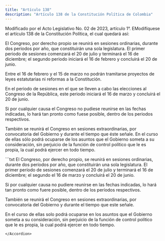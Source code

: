 ```yaml
---
title: "Artículo 138"
description: "Artículo 138 de la Constitución Política de Colombia"
---
```


<Warning>Modificado por el Acto Legislativo No. 02 de 2023, artículo 1°. EModifíquese el artículo 138 de la Constitución Política, el cual quedará así: </Warning>

El Congreso, por derecho propio se reunirá en sesiones ordinarias, durante dos periodos por año, que constituirán una sola legislatura. El primer periodo de sesiones comenzará el 20 de julio y terminará el 16 de diciembre; el segundo periodo iniciará el 16 de febrero y concluirá el 20 de junio. 

Entre el 16 de febrero y el 15 de marzo no podrán tramitarse proyectos de leyes estatutarias ni reformas a la Constitución. 

En el periodo de sesiones en el que se lleven a cabo las elecciones al Congreso de la República, este periodo iniciará el 16 de marzo y concluirá el 20 de junio. 

Si por cualquier causa el Congreso no pudiese reunirse en las fechas indicadas, lo hará tan pronto como fuese posible, dentro de los periodos respectivos. 

También se reunirá el Congreso en sesiones extraordinarias, por convocatoria del Gobierno y durante el tiempo que éste señale. En el curso de ellas sólo podrá ocuparse de los asuntos que el Gobierno someta a su consideración, sin perjuicio de la función de control político que le es propia, la cual podrá ejercer en todo tiempo.

<Accordion title="Artículo original antes de la modificación:">
```txt
El Congreso, por derecho propio, se reunirá en sesiones ordinarias, durante dos
períodos por año, que constituirán una sola legislatura. El primer período de
sesiones comenzará el 20 de julio y terminará el 16 de diciembre; el segundo el 16 de marzo y concluirá el 20 de junio.

Si por cualquier causa no pudiere reunirse en las fechas indicadas, lo hará tan pronto como fuere posible, dentro de los períodos respectivos.

También se reunirá el Congreso en sesiones extraordinarias, por convocatoria del Gobierno y durante el tiempo que este señale.

En el curso de ellas solo podrá ocuparse en los asuntos que el Gobierno someta a su consideración, sin perjuicio de la función de control político que le es propia, la cual podrá ejercer en todo tiempo.
```
</Accordion>